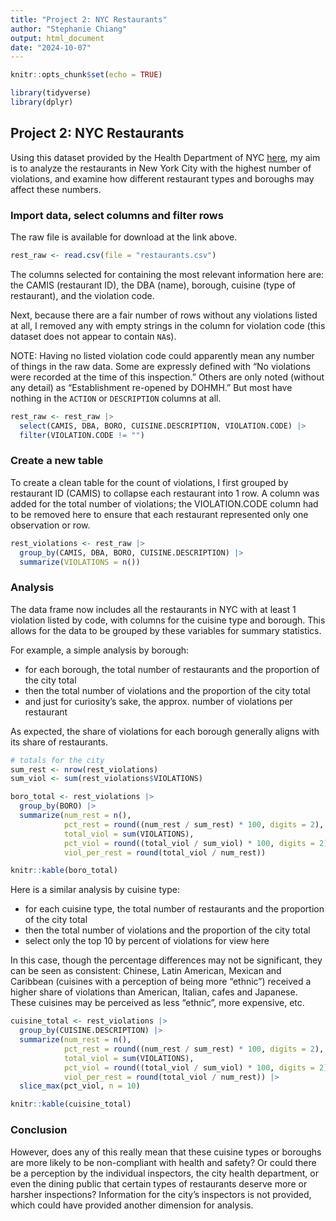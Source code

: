 ```yaml
---
title: "Project 2: NYC Restaurants"
author: "Stephanie Chiang"
output: html_document
date: "2024-10-07"
---
```


```r
knitr::opts_chunk$set(echo = TRUE)

library(tidyverse)
library(dplyr)
```

## Project 2: NYC Restaurants

Using this dataset provided by the Health Department of NYC [here]("https://catalog.data.gov/dataset/dohmh-new-york-city-restaurant-inspection-results"), my aim is to analyze the restaurants in New York City with the highest number of violations, and examine how different restaurant types and boroughs may affect these numbers. 

### Import data, select columns and filter rows

The raw file is available for download at the link above.

```r
rest_raw <- read.csv(file = "restaurants.csv")
```

The columns selected for containing the most relevant information here are: the CAMIS (restaurant ID), the DBA (name), borough, cuisine (type of restaurant), and the violation code.

Next, because there are a fair number of rows without any violations listed at all, I removed any with empty strings in the column for violation code (this dataset does not appear to contain `NA`s).

NOTE: Having no listed violation code could apparently mean any number of things in the raw data. Some are expressly defined with "No violations were recorded at the time of this inspection." Others are only noted (without any detail) as "Establishment re-opened by DOHMH." But most have nothing in the `ACTION` or `DESCRIPTION` columns at all.

```r
rest_raw <- rest_raw |>
  select(CAMIS, DBA, BORO, CUISINE.DESCRIPTION, VIOLATION.CODE) |>
  filter(VIOLATION.CODE != "")
```

### Create a new table

To create a clean table for the count of violations, I first grouped by restaurant ID (CAMIS) to collapse each restaurant into 1 row. A column was added for the total number of violations; the VIOLATION.CODE column had to be removed here to ensure that each restaurant represented only one observation or row.

```r
rest_violations <- rest_raw |>
  group_by(CAMIS, DBA, BORO, CUISINE.DESCRIPTION) |>
  summarize(VIOLATIONS = n())
```

### Analysis

The data frame now includes all the restaurants in NYC with at least 1 violation listed by code, with columns for the cuisine type and borough. This allows for the data to be grouped by these variables for summary statistics.

For example, a simple analysis by borough:

* for each borough, the total number of restaurants and the proportion of the city total
* then the total number of violations and the proportion of the city total
* and just for curiosity's sake, the approx. number of violations per restaurant

As expected, the share of violations for each borough generally aligns with its share of restaurants.

```r
# totals for the city
sum_rest <- nrow(rest_violations)
sum_viol <- sum(rest_violations$VIOLATIONS)

boro_total <- rest_violations |>
  group_by(BORO) |>
  summarize(num_rest = n(),
            pct_rest = round((num_rest / sum_rest) * 100, digits = 2),
            total_viol = sum(VIOLATIONS),
            pct_viol = round((total_viol / sum_viol) * 100, digits = 2),
            viol_per_rest = round(total_viol / num_rest))

knitr::kable(boro_total)
```

Here is a similar analysis by cuisine type:

* for each cuisine type, the total number of restaurants and the proportion of the city total
* then the total number of violations and the proportion of the city total
* select only the top 10 by percent of violations for view here

In this case, though the percentage differences may not be significant, they can be seen as consistent: Chinese, Latin American, Mexican and Caribbean (cuisines with a perception of being more "ethnic") received a higher share of violations than American, Italian, cafes and Japanese. These cuisines may be perceived as less "ethnic", more expensive, etc.

```r
cuisine_total <- rest_violations |>
  group_by(CUISINE.DESCRIPTION) |>
  summarize(num_rest = n(),
            pct_rest = round((num_rest / sum_rest) * 100, digits = 2),
            total_viol = sum(VIOLATIONS),
            pct_viol = round((total_viol / sum_viol) * 100, digits = 2),
            viol_per_rest = round(total_viol / num_rest)) |>
  slice_max(pct_viol, n = 10)

knitr::kable(cuisine_total)
```


### Conclusion

However, does any of this really mean that these cuisine types or boroughs are more likely to be non-compliant with health and safety? Or could there be a perception by the individual inspectors, the city health department, or even the dining public that certain types of restaurants deserve more or harsher inspections? Information for the city's inspectors is not provided, which could have provided another dimension for analysis.
